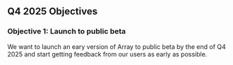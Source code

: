 ## Q4 2025 Objectives

### Objective 1: Launch to public beta

We want to launch an eary version of Array to public beta by the end of Q4 2025 and start getting feedback from our users as early as possible.